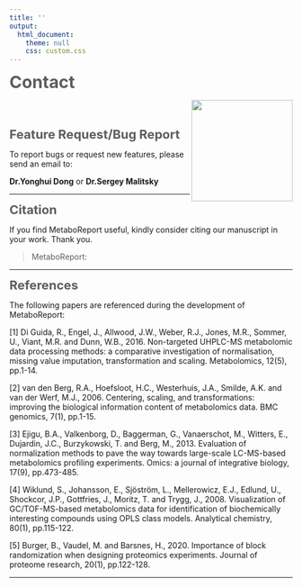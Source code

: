 ```yaml
---
title: ''
output:
  html_document:
    theme: null
    css: custom.css
---
```


<b><span style="color:#5c5d61; font-size:30px;">Contact</span></b>

<img src='img/logo.png' align="right" height="180"/>

<br></br>

<b><span style="color:#5c5d61; font-size:22px;">Feature Request/Bug Report</span></b>

To report bugs or request new features, please send an email to:

**Dr.Yonghui Dong** [<i class="fa fa-envelope-o fa-l" aria-hidden="true"></i>](mailto:yonghui.dong@gmail.com) or **Dr.Sergey Malitsky** [<i class="fa fa-envelope-o fa-l" aria-hidden="true"></i>](mailto:sergey.malitsky@weizmann.ac.il)

------

<b><span style="color:#5c5d61; font-size:22px;">Citation</span></b>

If you find MetaboReport useful, kindly consider citing our manuscript in your work. Thank you. <b><span style="color:#FF8B8B"><i class="fa fa-heart fa-1xl" aria-hidden="true"></i></span></b> <b><span style="color:#FF8B8B"><i class="fa fa-heart fa-2xl" aria-hidden="true"></i></span></b> <b><span style="color:#FF8B8B"><i class="fa fa-heart fa-1xl" aria-hidden="true"></i></span></b>

> MetaboReport:

------

<b><span style="color:#5c5d61; font-size:22px;">References</span></b>

The following papers are referenced during the development of MetaboReport:

[1] Di Guida, R., Engel, J., Allwood, J.W., Weber, R.J., Jones, M.R., Sommer, U., Viant, M.R. and Dunn, W.B., 2016. Non-targeted UHPLC-MS metabolomic data processing methods: a comparative investigation of normalisation, missing value imputation, transformation and scaling. Metabolomics, 12(5), pp.1-14. 

[2] van den Berg, R.A., Hoefsloot, H.C., Westerhuis, J.A., Smilde, A.K. and van der Werf, M.J., 2006. Centering, scaling, and transformations: improving the biological information content of metabolomics data. BMC genomics, 7(1), pp.1-15.

[3] Ejigu, B.A., Valkenborg, D., Baggerman, G., Vanaerschot, M., Witters, E., Dujardin, J.C., Burzykowski, T. and Berg, M., 2013. Evaluation of normalization methods to pave the way towards large-scale LC-MS-based metabolomics profiling experiments. Omics: a journal of integrative biology, 17(9), pp.473-485. 

[4] Wiklund, S., Johansson, E., Sjöström, L., Mellerowicz, E.J., Edlund, U., Shockcor, J.P., Gottfries, J., Moritz, T. and Trygg, J., 2008. Visualization of GC/TOF-MS-based metabolomics data for identification of biochemically interesting compounds using OPLS class models. Analytical chemistry, 80(1), pp.115-122.

[5] Burger, B., Vaudel, M. and Barsnes, H., 2020. Importance of block randomization when designing proteomics experiments. Journal of proteome research, 20(1), pp.122-128.

------
